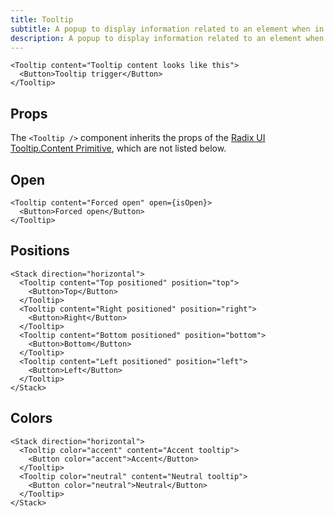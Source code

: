 ```yaml
---
title: Tooltip
subtitle: A popup to display information related to an element when in focus or hover state
description: A popup to display information related to an element when in focus or hover state
---
```


```tsx live name="simple tooltip"
<Tooltip content="Tooltip content looks like this">
  <Button>Tooltip trigger</Button>
</Tooltip>
```

## Props

The `<Tooltip />` component inherits the props of the [Radix UI Tooltip.Content Primitive](https://www.radix-ui.com/docs/primitives/components/tooltip#content), which are not listed below.

<PropsTable sourceLink={sourceLink} types={types} />

## Open

```tsx live name="tooltip open status" isOpen={true}
<Tooltip content="Forced open" open={isOpen}>
  <Button>Forced open</Button>
</Tooltip>
```

## Positions

```tsx live name="tooltip positions"
<Stack direction="horizontal">
  <Tooltip content="Top positioned" position="top">
    <Button>Top</Button>
  </Tooltip>
  <Tooltip content="Right positioned" position="right">
    <Button>Right</Button>
  </Tooltip>
  <Tooltip content="Bottom positioned" position="bottom">
    <Button>Bottom</Button>
  </Tooltip>
  <Tooltip content="Left positioned" position="left">
    <Button>Left</Button>
  </Tooltip>
</Stack>
```

## Colors

```tsx live name="tooltip colors"
<Stack direction="horizontal">
  <Tooltip color="accent" content="Accent tooltip">
    <Button color="accent">Accent</Button>
  </Tooltip>
  <Tooltip color="neutral" content="Neutral tooltip">
    <Button color="neutral">Neutral</Button>
  </Tooltip>
</Stack>
```
